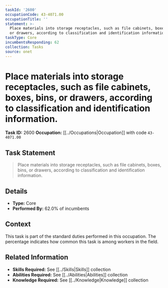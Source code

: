 ```yaml
---
taskId: '2600'
occupationCode: 43-4071.00
occupationTitle: ''
statement: >-
  Place materials into storage receptacles, such as file cabinets, boxes, bins,
  or drawers, according to classification and identification information.
taskType: Core
incumbentsResponding: 62
collection: Tasks
source: onet
---
```

# Place materials into storage receptacles, such as file cabinets, boxes, bins, or drawers, according to classification and identification information.

**Task ID:** 2600
**Occupation:** [[../Occupations|Occupation]] with code `43-4071.00`

## Task Statement

> Place materials into storage receptacles, such as file cabinets, boxes, bins, or drawers, according to classification and identification information.

## Details

- **Type:** Core
- **Performed By:** 62.0% of incumbents

## Context

This task is part of the standard duties performed in this occupation. The percentage indicates how common this task is among workers in the field.

## Related Information

- **Skills Required:** See [[../Skills|Skills]] collection
- **Abilities Required:** See [[../Abilities|Abilities]] collection
- **Knowledge Required:** See [[../Knowledge|Knowledge]] collection
